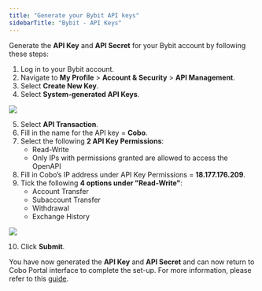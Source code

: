```yaml
---
title: "Generate your Bybit API keys"
sidebarTitle: "Bybit - API Keys"
---
```


Generate the **API Key** and **API Secret** for your Bybit account by following these steps:

1) Log in to your Bybit account.
2) Navigate to **My Profile** > **Account & Security** > **API Management**.
3) Select **Create New Key**.
4) Select **System-generated API Keys**.

<img src="/en/images/exchange-wallet/bybit1.png" className="screenshot_modal"/>

5) Select **API Transaction**.
6) Fill in the name for the API key = **Cobo**.
7) Select the following **2 API Key Permissions**:
    - Read-Write
    - Only IPs with permissions granted are allowed to access the OpenAPI
8) Fill in Cobo’s IP address under API Key Permissions = **18.177.176.209**.
9) Tick the following **4 options under "Read-Write"**:
    - Account Transfer
    - Subaccount Transfer
    - Withdrawal
    - Exchange History

<img src="/en/images/exchange-wallet/bybit2.png" className="screenshot_modal"/>

10) Click **Submit**.

You have now generated the **API Key** and **API Secret** and can now return to Cobo Portal interface to complete the set-up. For more information, please refer to this [guide](https://www.bybit.com/en/help-center/article/How-to-create-your-API-key).
